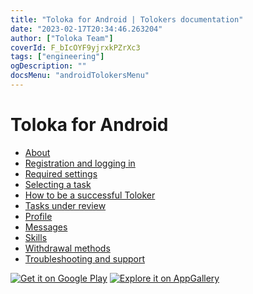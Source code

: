 ```yaml
---
title: "Toloka for Android | Tolokers documentation"
date: "2023-02-17T20:34:46.263204"
author: ["Toloka Team"]
coverId: F_bIcOYF9yjrxkPZrXc3
tags: ["engineering"]
ogDescription: ""
docsMenu: "androidTolokersMenu"
---
```


# Toloka for Android

* [About](./about)
* [Registration and logging in](./auth)
* [Required settings](./settings)
* [Selecting a task](./task-select)
* [How to be a successful Toloker](./tasks)
* [Tasks under review](./priemka)
* [Profile](./profile)
* [Messages](./messages)
* [Skills](./skills)
* [Withdrawal methods](./pay/about)
* [Troubleshooting and support](./troubleshooting/troubleshooting)

[![Get it on Google Play](https://tlkfrontprod.azureedge.net/portal-production/static/uploaded/images/1676733322169/1676733322169_original_svg.svg)](https://play.google.com/store/apps/details?id=com.yandex.toloka.androidapp) [![Explore it on AppGallery](https://tlkfrontprod.azureedge.net/portal-production/static/uploaded/images/ee2f9dac09e12037081e4bb642e2ddfd/ee2f9dac09e12037081e4bb642e2ddfd_original_jpeg.jpeg)](https://appgallery.huawei.com/#/app/C101068701)
